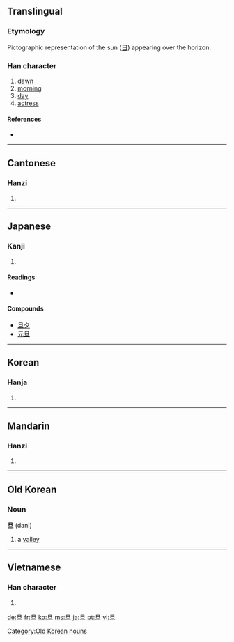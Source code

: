 {{also|蛋}}
==Translingual==

===Etymology===
Pictographic representation of the sun ([[日]]) appearing over the horizon.

===Han character===
{{Han char|rn=72|rad=日|as=01|sn=5|four=6010<sub>0</sub>|canj=日一 (AM)|ids=⿱[[日]][[一]]}}

# [[dawn]]
# [[morning]]
# [[day]]
# [[actress]]

====References====
* {{Han ref|kx=0489.030|dkj=13734|dj=0850.010|hdz=21483.010|uh=65E6|ud=26086|bh=A5B9|bd=42425}}

----

==Cantonese==

===Hanzi===
{{yue-hanzi|jyut=|y=daan3}}

# {{defn|Cantonese|sort=日01}}

----

==Japanese==

===Kanji===
{{ja-kanji|grade=|rs=日01}}

# {{defn|Japanese}}

====Readings====
* {{ja-readings|on=[[たん]] (tan)|kun=[[あした]] (ashita)}}

====Compounds====
{{top2}}
* [[旦夕]]
* [[元旦]]
{{bottom2}}

----

==Korean==

===Hanja===
{{ko-hanja|hangeul=[[단]]|eumhun=|rv=dan|mr=tan|y=tan}}

# {{defn|Korean|sort=日01}}

----

==Mandarin==

===Hanzi===
{{cmn-hanzi|pin=[[dàn]] ([[dan4]]), [[gā]] ([[ga1]])|wg=tan<sup>4</sup>, ka<sup>1</sup>}}

# {{defn|Mandarin|sort=日01}}

----

==Old Korean==

===Noun===
'''旦''' (dani)

# {{Goguryeo}} a [[valley]]

[[Category:Old Korean nouns]]

----

==Vietnamese==

===Han character===
{{vi-hantu|[[đán]], [[đắn]], [[đến]]|rs=日01}}

# {{defn|Vietnamese|sort=日01}}

[[de:旦]]
[[fr:旦]]
[[ko:旦]]
[[ms:旦]]
[[ja:旦]]
[[pt:旦]]
[[vi:旦]]